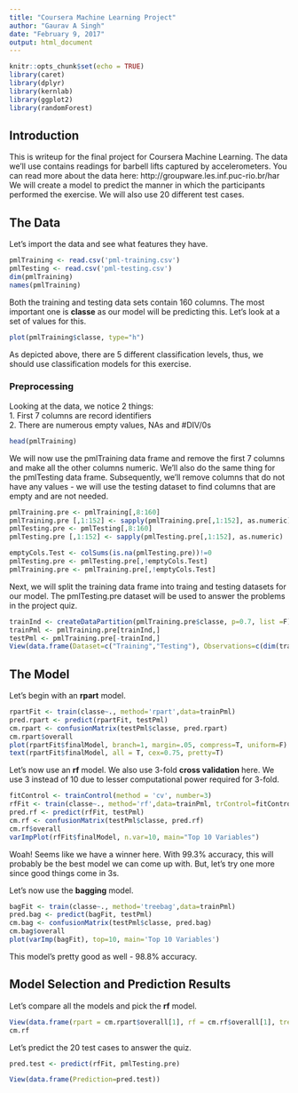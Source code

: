```yaml
---
title: "Coursera Machine Learning Project"
author: "Gaurav A Singh"
date: "February 9, 2017"
output: html_document
---
```


```r
knitr::opts_chunk$set(echo = TRUE)
library(caret)
library(dplyr)
library(kernlab)
library(ggplot2)
library(randomForest)
```

## Introduction 

This is writeup for the final project for Coursera Machine Learning. The data we'll use contains readings for barbell lifts captured by accelerometers. You can read more about the data here: http://groupware.les.inf.puc-rio.br/har 
We will create a model to predict the manner in which the participants performed the exercise. We will also use 20 different test cases. 

## The Data 

Let's import the data and see what features they have. 
```r
pmlTraining <- read.csv('pml-training.csv')
pmlTesting <- read.csv('pml-testing.csv')
dim(pmlTraining)
names(pmlTraining)
```
  
Both the training and testing data sets contain 160 columns. The most important one is **classe** as our model will be predicting this. Let's look at a set of values for this. 
```r
plot(pmlTraining$classe, type="h")
```

As depicted above, there are 5 different classification levels, thus, we should use classification models for this exercise.  

### Preprocessing  

Looking at the data, we notice 2 things:  
1. First 7 columns are record identifiers    
2. There are numerous empty values, NAs and #DIV/0s  

```r
head(pmlTraining)
```
  
We will now use the pmlTraining data frame and remove the first 7 columns and make all the other columns numeric. We'll also do the same thing for the pmlTesting data frame. Subsequently, we'll remove columns that do not have any values - we will use the testing dataset to find columns that are empty and are not needed.  
```r
pmlTraining.pre <- pmlTraining[,8:160]
pmlTraining.pre [,1:152] <- sapply(pmlTraining.pre[,1:152], as.numeric)
pmlTesting.pre <- pmlTesting[,8:160]
pmlTesting.pre [,1:152] <- sapply(pmlTesting.pre[,1:152], as.numeric)

emptyCols.Test <- colSums(is.na(pmlTesting.pre))!=0
pmlTesting.pre <- pmlTesting.pre[,!emptyCols.Test]
pmlTraining.pre <- pmlTraining.pre[,!emptyCols.Test]
```
  
Next, we will split the training data frame into traing and testing datasets for our model. The pmlTesting.pre dataset will be used to answer the problems in the project quiz. 
```r
trainInd <- createDataPartition(pmlTraining.pre$classe, p=0.7, list =F)
trainPml <- pmlTraining.pre[trainInd,]
testPml <- pmlTraining.pre[-trainInd,]
View(data.frame(Dataset=c("Training","Testing"), Observations=c(dim(trainPml)[1],dim(testPml)[1]),Variables=c(dim(trainPml)[2],dim(testPml)[2])))
```

 
## The Model  
Let's begin with an **rpart** model.  
```r
rpartFit <- train(classe~., method='rpart',data=trainPml)
pred.rpart <- predict(rpartFit, testPml)
cm.rpart <- confusionMatrix(testPml$classe, pred.rpart)
cm.rpart$overall
plot(rpartFit$finalModel, branch=1, margin=.05, compress=T, uniform=F)
text(rpartFit$finalModel, all = T, cex=0.75, pretty=T)
```
  
Let's now use an **rf** model. We also use 3-fold **cross validation** here. We use 3 instead of 10 due to lesser computational power required for 3-fold.     
```r
fitControl <- trainControl(method = 'cv', number=3)
rfFit <- train(classe~., method='rf',data=trainPml, trControl=fitControl)
pred.rf <- predict(rfFit, testPml)
cm.rf <- confusionMatrix(testPml$classe, pred.rf)
cm.rf$overall
varImpPlot(rfFit$finalModel, n.var=10, main="Top 10 Variables")
```
  
Woah! Seems like we have a winner here. With 99.3% accuracy, this will probably be the best model we can come up with. But, let's try one more since good things come in 3s.  

Let's now use the **bagging** model.      
```r
bagFit <- train(classe~., method='treebag',data=trainPml)
pred.bag <- predict(bagFit, testPml)
cm.bag <- confusionMatrix(testPml$classe, pred.bag)
cm.bag$overall
plot(varImp(bagFit), top=10, main='Top 10 Variables')
```
  
This model's pretty good as well - 98.8% accuracy.
 
## Model Selection and Prediction Results 
Let's compare all the models and pick the **rf** model.  
```r
View(data.frame(rpart = cm.rpart$overall[1], rf = cm.rf$overall[1], treebag = cm.bag$overall[1]))
cm.rf
```
 
Let's predict the 20 test cases to answer the quiz. 
```r
pred.test <- predict(rfFit, pmlTesting.pre)
```
```r
View(data.frame(Prediction=pred.test))
```
